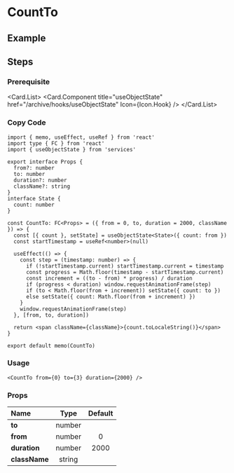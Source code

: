 
<BackTop />

# CountTo

## Example

<div className="mt-4">
  <CountTo to={3000} />
</div>

## Steps

<div className="stpes">

### Prerequisite

<Card.List>
  <Card.Component
    title="useObjectState"
    href="/archive/hooks/useObjectState"
    Icon={Icon.Hook}
  />
</Card.List>

### Copy Code

```tsx filename="components/CountTo/index.tsx"
import { memo, useEffect, useRef } from 'react'
import type { FC } from 'react'
import { useObjectState } from 'services'

export interface Props {
  from?: number
  to: number
  duration?: number
  className?: string
}
interface State {
  count: number
}

const CountTo: FC<Props> = ({ from = 0, to, duration = 2000, className }) => {
  const [{ count }, setState] = useObjectState<State>({ count: from })
  const startTimestamp = useRef<number>(null)

  useEffect(() => {
    const step = (timestamp: number) => {
      if (!startTimestamp.current) startTimestamp.current = timestamp
      const progress = Math.floor(timestamp - startTimestamp.current)
      const increment = ((to - from) * progress) / duration
      if (progress < duration) window.requestAnimationFrame(step)
      if (to < Math.floor(from + increment)) setState({ count: to })
      else setState({ count: Math.floor(from + increment) })
    }
    window.requestAnimationFrame(step)
  }, [from, to, duration])

  return <span className={className}>{count.toLocaleString()}</span>
}

export default memo(CountTo)
```

### Usage

```tsx
<CountTo from={0} to={3} duration={2000} />
```

</div>

### Props

| Name               |  Type  | Default |
| :----------------- | :----: | :-----: |
| **to**<Required /> | number |         |
| **from**           | number |    0    |
| **duration**       | number |  2000   |
| **className**      | string |         |

<Comment />
